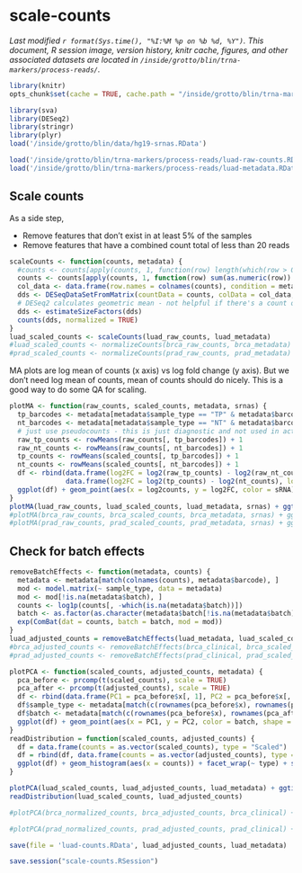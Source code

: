 # scale-counts
_Last modified `r format(Sys.time(), "%I:%M %p on %b %d, %Y")`. This document, R session image, version history, knitr cache, figures, and other associated datasets are located in `/inside/grotto/blin/trna-markers/process-reads/`._

```r
library(knitr)
opts_chunk$set(cache = TRUE, cache.path = "/inside/grotto/blin/trna-markers/process-reads/cache/scale-counts/", fig.path = "/inside/grotto/blin/trna-markers/process-reads/figure/scale-counts/", eval = TRUE, echo = TRUE, warning = FALSE, results = FALSE, message = FALSE, autodep = TRUE, dev = "png", dpi = 300)
```

```r
library(sva)
library(DESeq2)
library(stringr)
library(plyr)
load('/inside/grotto/blin/data/hg19-srnas.RData')
```

```r
load('/inside/grotto/blin/trna-markers/process-reads/luad-raw-counts.RData')
load('/inside/grotto/blin/trna-markers/process-reads/luad-metadata.RData')
```

## Scale counts

As a side step,

- Remove features that don't exist in at least 5% of the samples
- Remove features that have a combined count total of less than 20 reads

```r
scaleCounts <- function(counts, metadata) {
  #counts <- counts[apply(counts, 1, function(row) length(which(row > 0)) > length(colnames(counts)) * 0.05), ]
  counts <- counts[apply(counts, 1, function(row) sum(as.numeric(row)) > 0), ]
  col_data <- data.frame(row.names = colnames(counts), condition = metadata[match(colnames(counts), metadata$barcode), ]$sample_type, type = 'single-read')
  dds <- DESeqDataSetFromMatrix(countData = counts, colData = col_data, design = ~ condition)
  # DESeq2 calculates geometric mean - not helpful if there's a count of 0. I don't want to use pseudocounts, so I'll use TMM instead
  dds <- estimateSizeFactors(dds)
  counts(dds, normalized = TRUE)
}
luad_scaled_counts <- scaleCounts(luad_raw_counts, luad_metadata)
#luad_scaled_counts <- normalizeCounts(brca_raw_counts, brca_metadata)
#prad_scaled_counts <- normalizeCounts(prad_raw_counts, prad_metadata)
```

MA plots are log mean of counts (x axis) vs log fold change (y axis). But we don't need log mean of counts, mean of counts should do nicely. This is a good way to do some QA for scaling.

```r
plotMA <- function(raw_counts, scaled_counts, metadata, srnas) {
  tp_barcodes <- metadata[metadata$sample_type == "TP" & metadata$barcode %in% colnames(scaled_counts), ]$barcode
  nt_barcodes <- metadata[metadata$sample_type == "NT" & metadata$barcode %in% colnames(scaled_counts), ]$barcode
  # just use pseudocounts - this is just diagnostic and not used in actual data.
  raw_tp_counts <- rowMeans(raw_counts[, tp_barcodes]) + 1
  raw_nt_counts <- rowMeans(raw_counts[, nt_barcodes]) + 1
  tp_counts <- rowMeans(scaled_counts[, tp_barcodes]) + 1
  nt_counts <- rowMeans(scaled_counts[, nt_barcodes]) + 1
  df <- rbind(data.frame(log2FC = log2(raw_tp_counts) - log2(raw_nt_counts), log2counts = log2((raw_tp_counts + raw_nt_counts)/2), scaled = "Raw", sRNA = srnas$class[match(names(raw_tp_counts), srnas$tx_name)]),
              data.frame(log2FC = log2(tp_counts) - log2(nt_counts), log2counts = log2((tp_counts + nt_counts)/2), scaled = "Scaled", sRNA = srnas$class[match(names(tp_counts), srnas$tx_name)]))
  ggplot(df) + geom_point(aes(x = log2counts, y = log2FC, color = sRNA), size = 1, alpha = 0.3) + geom_hline(yintercept = 0, color = "red") + facet_wrap(~ scaled)
}
plotMA(luad_raw_counts, luad_scaled_counts, luad_metadata, srnas) + ggtitle("LUAD MA plot")
#plotMA(brca_raw_counts, brca_scaled_counts, brca_metadata, srnas) + ggtitle("BRCA MA plot")
#plotMA(prad_raw_counts, prad_scaled_counts, prad_metadata, srnas) + ggtitle("PRAD MA plot") 
```


## Check for batch effects

```r
removeBatchEffects <- function(metadata, counts) {
  metadata <- metadata[match(colnames(counts), metadata$barcode), ]
  mod <- model.matrix(~ sample_type, data = metadata)
  mod <- mod[!is.na(metadata$batch), ]
  counts <- log1p(counts[, -which(is.na(metadata$batch))])
  batch <- as.factor(as.character(metadata$batch[!is.na(metadata$batch)]))
  exp(ComBat(dat = counts, batch = batch, mod = mod))
}
luad_adjusted_counts = removeBatchEffects(luad_metadata, luad_scaled_counts)
#brca_adjusted_counts <- removeBatchEffects(brca_clinical, brca_scaled_counts)
#prad_adjusted_counts <- removeBatchEffects(prad_clinical, prad_scaled_counts) 
```

```r
plotPCA <- function(scaled_counts, adjusted_counts, metadata) {
  pca_before <- prcomp(t(scaled_counts), scale = TRUE)
  pca_after <- prcomp(t(adjusted_counts), scale = TRUE)
  df <- rbind(data.frame(PC1 = pca_before$x[, 1], PC2 = pca_before$x[, 2], adjusted = "Not adjusted"), data.frame(PC1 = pca_after$x[, 1], PC2 = pca_after$x[, 2], adjusted = "Adjusted"))
  df$sample_type <- metadata[match(c(rownames(pca_before$x), rownames(pca_after$x)), metadata$barcode), ]$sample_type
  df$batch <- metadata[match(c(rownames(pca_before$x), rownames(pca_after$x)), metadata$barcode), ]$batch
  ggplot(df) + geom_point(aes(x = PC1, y = PC2, color = batch, shape = batch, size = sample_type), alpha = 0.3) + scale_shape_manual(values = c(1:22, 34:60)[1:nlevels(df$batch)]) + scale_size_manual(values = c(2, 5)) + guides(color = guide_legend(ncol = 2), shape = guide_legend(ncol = 2), size = guide_legend(ncol = 2)) + facet_wrap(~ adjusted)
}
readDistribution = function(scaled_counts, adjusted_counts) {
  df = data.frame(counts = as.vector(scaled_counts), type = "Scaled")
  df = rbind(df, data.frame(counts = as.vector(adjusted_counts), type = "Adjusted"))
  ggplot(df) + geom_histogram(aes(x = counts)) + facet_wrap(~ type) + scale_y_log10()
}
```

```r
plotPCA(luad_scaled_counts, luad_adjusted_counts, luad_metadata) + ggtitle("PCA for batch effect adjusted LUAD data")
readDistribution(luad_scaled_counts, luad_adjusted_counts)
```

```r
#plotPCA(brca_normalized_counts, brca_adjusted_counts, brca_clinical) + ggtitle("PCA for batch effect adjusted BRCA data")
```

```r
#plotPCA(prad_normalized_counts, prad_adjusted_counts, prad_clinical) + ggtitle("PCA for batch effect adjusted PRAD data")
```


```r
save(file = 'luad-counts.RData', luad_adjusted_counts, luad_metadata)
```

```r
save.session("scale-counts.RSession")
```
